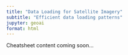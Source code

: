 ```yaml
---
title: "Data Loading for Satellite Imagery"
subtitle: "Efficient data loading patterns"
jupyter: geoai
format: html
---
```


Cheatsheet content coming soon...
